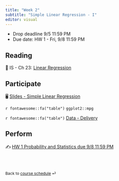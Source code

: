 ```yaml
---
title: "Week 2"
subtitle: "Simple Linear Regression - I"
editor: visual
---
```


::: callout-important
-   Drop deadline 9/5 11:59 PM
-   Due date: HW 1 - Fri, 9/8 11:59 PM
:::

## Reading

📖 IS - Ch 23: [Linear Regression](https://chenghanyu-introstatsbook.netlify.app/model-reg)

## Participate

🖥️ [Slides - Simple Linear Regression](/slides/04-slr.html)

`r fontawesome::fa("table")` `ggplot2::mpg`

`r fontawesome::fa("table")` [Data - Delivery](/slides/data/data-ex-3-1.csv)

## Perform

✍️ [HW 1 Probability and Statistics due 9/8 11:59 PM](../hw/hw-1.html)

<br><br>

::: {style="font-size: 0.875em;"}
Back to [course schedule](/ "Course schedule") ⏎
:::
